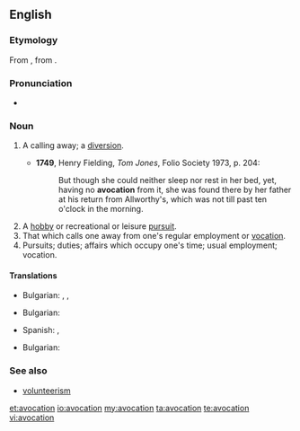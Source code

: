{{wikipedia}}
==English==

===Etymology===
From {{etyl|la}} {{term|avocationem|āvocātiōnem}}, from {{term|avoco|avocō}}.

===Pronunciation===
*{{a|UK}} {{IPA|/avə(ʊ)ˈkeɪʃən/}}

===Noun===
{{en-noun}}

# {{obsolete}} A calling away; a [[diversion]].
#*'''1749''', Henry Fielding, ''Tom Jones'', Folio Society 1973, p. 204:
#*:But though she could neither sleep nor rest in her bed, yet, having no '''avocation''' from it, she was found there by her father at his return from Allworthy's, which was not till past ten o'clock in the morning.
# A [[hobby]] or recreational or leisure [[pursuit]].
# That which calls one away from one's regular employment or [[vocation]].
# Pursuits; duties; affairs which occupy one's time; usual employment; vocation.

====Translations====
{{trans-top|A calling away; a diversion}}
* Bulgarian: ,  {{t+|bg|развлечение}},  {{t|bg|странично занимание}}
{{trans-mid}}
{{trans-bottom}}

{{trans-top|A hobby}}
* Bulgarian: {{t|bg|хоби}}
{{trans-mid}}
* Spanish: {{t|es|pasatiempo|m}}, {{t|es|afición|f}}
{{trans-bottom}}

{{trans-top|usual employment; vocation}}
* Bulgarian: {{t+|bg|призвание}}
{{trans-mid}}
{{trans-bottom}}

===See also===
* [[volunteerism]]

[[et:avocation]]
[[io:avocation]]
[[my:avocation]]
[[ta:avocation]]
[[te:avocation]]
[[vi:avocation]]